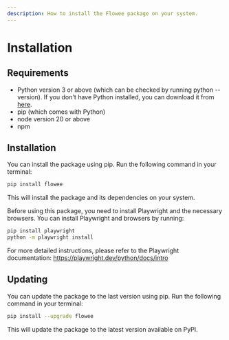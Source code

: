 ```yaml
---
description: How to install the Flowee package on your system.
---
```


# Installation

## Requirements

- Python version 3 or above (which can be checked by running python --version). If you don't have Python installed, you can download it from
  [here](https://www.python.org/downloads/).
- pip (which comes with Python)
- node version 20 or above
- npm 

## Installation

You can install the package using pip. Run the following command in your terminal:

```bash
pip install flowee
```

This will install the package and its dependencies on your system.

Before using this package, you need to install Playwright and the necessary browsers. You can install Playwright and browsers by running:

```bash
pip install playwright
python -m playwright install
```

For more detailed instructions, please refer to the Playwright documentation: https://playwright.dev/python/docs/intro

## Updating

You can update the package to the last version using pip. Run the following command in your terminal:

```bash
pip install --upgrade flowee
```

This will update the package to the latest version available on PyPI.
